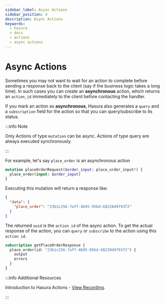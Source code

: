 ```yaml
---
sidebar_label: Async Actions
sidebar_position: 4
description: Async Actions
keywords:
  - hasura
  - docs
  - actions
  - async actions
---
```


# Async Actions

Sometimes you may not want to wait for an action to complete before
sending a response back to the client (say if the business logic takes a
long time). In such cases you can create an **asynchronous** action,
which returns an `action_id` immediately to the client before contacting
the handler.

If you mark an action as **asynchronous**, Hasura also generates a
`query` and a `subscription` field for the action so that you can
query/subscribe to its status.

:::info Note

Only Actions of type `mutation` can be async. Actions of type query are
always executed synchronously.

:::

For example, let's say `place_order` is an asynchronous action

```graphql
mutation placeOrderRequest($order_input: place_order_input!) {
  place_order(input: $order_input)
}
```

Executing this mutation will return a response like:

```json
{
  "data": {
    "place_order": "23b1c256-7aff-4b95-95bd-68220d9f93f2"
  }
}
```

The returned `uuid` is the `action id` of the async action. To get the
actual response of the action, you can `query` or `subscribe` to the
action using this `action id`.

```graphql
subscription getPlaceOrderResponse {
  place_order(id: "23b1c256-7aff-4b95-95bd-68220d9f93f2") {
    output
    errors
  }
}
```

:::info Additional Resources

Introduction to Hasura Actions - [View
Recording](https://hasura.io/events/webinar/hasura-actions/?pg=docs&plcmt=body&cta=view-recording&tech=).

:::
